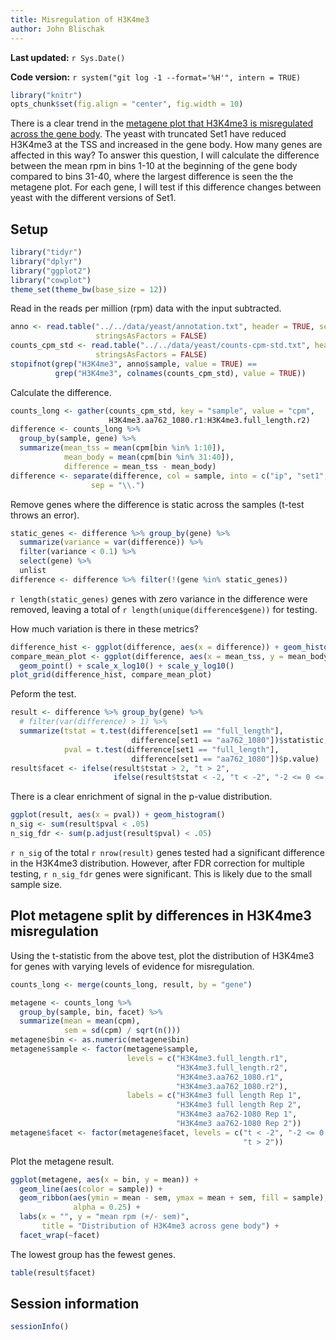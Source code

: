 ```yaml
---
title: Misregulation of H3K4me3
author: John Blischak
---
```


**Last updated:** `r Sys.Date()`

**Code version:** `r system("git log -1 --format='%H'", intern = TRUE)`

```r
library("knitr")
opts_chunk$set(fig.align = "center", fig.width = 10)
```

There is a clear trend in the [metagene plot that H3K4me3 is misregulated across the gene body][body-meta].
The yeast with truncated Set1 have reduced H3K4me3 at the TSS and increased in the gene body.
How many genes are affected in this way?
To answer this question, I will calculate the difference between the mean rpm in bins 1-10 at the beginning of the gene body compared to bins 31-40, where the largest difference is seen the the metagene plot.
For each gene, I will test if this difference changes between yeast with the different versions of Set1.

[body-meta]: metagene.html#plot

## Setup

```r
library("tidyr")
library("dplyr")
library("ggplot2")
library("cowplot")
theme_set(theme_bw(base_size = 12))
```

Read in the reads per million (rpm) data with the input subtracted.

```r
anno <- read.table("../../data/yeast/annotation.txt", header = TRUE, sep = "\t",
                   stringsAsFactors = FALSE)
counts_cpm_std <- read.table("../../data/yeast/counts-cpm-std.txt", header = TRUE, sep = "\t",
                   stringsAsFactors = FALSE) 
stopifnot(grep("H3K4me3", anno$sample, value = TRUE) == 
          grep("H3K4me3", colnames(counts_cpm_std), value = TRUE))
```

Calculate the difference.

```r
counts_long <- gather(counts_cpm_std, key = "sample", value = "cpm",
                      H3K4me3.aa762_1080.r1:H3K4me3.full_length.r2)
difference <- counts_long %>%
  group_by(sample, gene) %>%
  summarize(mean_tss = mean(cpm[bin %in% 1:10]),
            mean_body = mean(cpm[bin %in% 31:40]),
            difference = mean_tss - mean_body)
difference <- separate(difference, col = sample, into = c("ip", "set1", "replicate"),
                  sep = "\\.")
```

Remove genes where the difference is static across the samples (t-test throws an error).

```r
static_genes <- difference %>% group_by(gene) %>%
  summarize(variance = var(difference)) %>%
  filter(variance < 0.1) %>%
  select(gene) %>%
  unlist
difference <- difference %>% filter(!(gene %in% static_genes))
```

`r length(static_genes)` genes with zero variance in the difference were removed, leaving a total of `r length(unique(difference$gene))` for testing.

How much variation is there in these metrics?

```r
difference_hist <- ggplot(difference, aes(x = difference)) + geom_histogram() + scale_x_log10()
compare_mean_plot <- ggplot(difference, aes(x = mean_tss, y = mean_body)) +
  geom_point() + scale_x_log10() + scale_y_log10()
plot_grid(difference_hist, compare_mean_plot)
```

Peform the test.

```r
result <- difference %>% group_by(gene) %>%
  # filter(var(difference) > 1) %>%
  summarize(tstat = t.test(difference[set1 == "full_length"],
                           difference[set1 == "aa762_1080"])$statistic,
            pval = t.test(difference[set1 == "full_length"],
                           difference[set1 == "aa762_1080"])$p.value)
result$facet <- ifelse(result$tstat > 2, "t > 2",
                       ifelse(result$tstat < -2, "t < -2", "-2 <= 0 <= 2"))
```

There is a clear enrichment of signal in the p-value distribution.

```r
ggplot(result, aes(x = pval)) + geom_histogram()
n_sig <- sum(result$pval < .05)
n_sig_fdr <- sum(p.adjust(result$pval) < .05)
```

`r n_sig` of the total `r nrow(result)` genes tested had a significant difference in the H3K4me3 distribution.
However, after FDR correction for multiple testing, `r n_sig_fdr` genes were significant.
This is likely due to the small sample size.

## Plot metagene split by differences in H3K4me3 misregulation

Using the t-statistic from the above test, plot the distribution of H3K4me3 for genes with varying levels of evidence for misregulation.

```r
counts_long <- merge(counts_long, result, by = "gene")

metagene <- counts_long %>%
  group_by(sample, bin, facet) %>%
  summarize(mean = mean(cpm),
            sem = sd(cpm) / sqrt(n()))
metagene$bin <- as.numeric(metagene$bin)
metagene$sample <- factor(metagene$sample,
                          levels = c("H3K4me3.full_length.r1",
                                     "H3K4me3.full_length.r2",
                                     "H3K4me3.aa762_1080.r1",
                                     "H3K4me3.aa762_1080.r2"),
                          labels = c("H3K4me3 full length Rep 1",
                                     "H3K4me3 full length Rep 2",
                                     "H3K4me3 aa762-1080 Rep 1",
                                     "H3K4me3 aa762-1080 Rep 2"))
metagene$facet <- factor(metagene$facet, levels = c("t < -2", "-2 <= 0 <= 2",
                                                    "t > 2"))
```

Plot the metagene result.

```r
ggplot(metagene, aes(x = bin, y = mean)) +
  geom_line(aes(color = sample)) +
  geom_ribbon(aes(ymin = mean - sem, ymax = mean + sem, fill = sample),
              alpha = 0.25) +
  labs(x = "", y = "mean rpm (+/- sem)",
       title = "Distribution of H3K4me3 across gene body") +
  facet_wrap(~facet)
```

The lowest group has the fewest genes.

```r
table(result$facet)
```

## Session information

```r
sessionInfo()
```

